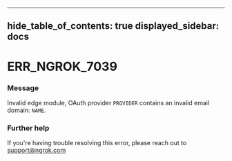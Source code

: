 

---
hide_table_of_contents: true
displayed_sidebar: docs
---


# ERR_NGROK_7039

### Message
Invalid edge module, OAuth provider `PROVIDER` contains an invalid email domain: `NAME`.

<ErrorDetails error="err_ngrok_7039" />



### Further help
If you're having trouble resolving this error, please reach out to [support@ngrok.com](mailto:support@ngrok.com?subject=Help%20with%20ERR_NGROK_7039)

